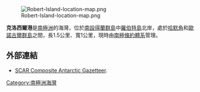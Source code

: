 [[Image:Robert-Island-location-map.png|thumb]]

{{coord|62|20|47|S|59|39|40|W|display=title}}

'''克洛西爾港'''是[[南極洲|南極洲]]的海灣，位於[[南設得蘭群島|南設得蘭群島]]中[[羅伯特島|羅伯特島]]北岸，處於[[哈默角|哈默角]]和[[歐諾古爾群島|歐諾古爾群島]]之間，長1.5公里、寬1公里，現時由[[南極條約體系|南極條約體系]]管理。

==外部連結==
* [http://data.aad.gov.au/aadc/gaz/scar/ SCAR Composite Antarctic Gazetteer]{{WebCite|url=https://www.webcitation.org/5ug2CfC7m?url=http://data.aad.gov.au/aadc/gaz/scar/ |date=20101202140255 |dateformat=iso }}.

{{Antarctica-geo-stub}}
[[Category:南極洲海灣|Category:南極洲海灣]]